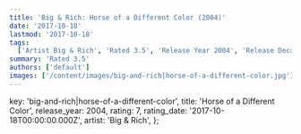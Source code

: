 ```yaml
---
title: 'Big & Rich: Horse of a Different Color (2004)'
date: '2017-10-18'
lastmod: '2017-10-18'
tags:
  ['Artist Big & Rich', 'Rated 3.5', 'Release Year 2004', 'Release Decade 2000']
summary: 'Rated 3.5'
authors: ['default']
images: ['/content/images/big-and-rich|horse-of-a-different-color.jpg']
---
```


  key: 'big-and-rich|horse-of-a-different-color',
  title: 'Horse of a Different Color',
  release_year: 2004,
  rating: 7,
  rating_date: '2017-10-18T00:00:00.000Z',
  artist: 'Big & Rich',
};

<MusicRating data={data} />
